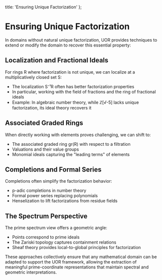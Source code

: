  title: 'Ensuring Unique Factorization'
};

# Ensuring Unique Factorization

In domains without natural unique factorization, UOR provides techniques to extend or modify the domain to recover this essential property:

## Localization and Fractional Ideals

For rings R where factorization is not unique, we can localize at a multiplicatively closed set S:

- The localization S⁻¹R often has better factorization properties
- In particular, working with the field of fractions and the ring of fractional ideals
- Example: In algebraic number theory, while ℤ[√-5] lacks unique factorization, its ideal theory recovers it

## Associated Graded Rings

When directly working with elements proves challenging, we can shift to:

- The associated graded ring gr(R) with respect to a filtration
- Valuations and their value groups
- Monomial ideals capturing the "leading terms" of elements

## Completions and Formal Series

Completions often simplify the factorization behavior:

- p-adic completions in number theory
- Formal power series replacing polynomials
- Henselization to lift factorizations from residue fields

## The Spectrum Perspective

The prime spectrum view offers a geometric angle:

- Points correspond to prime ideals
- The Zariski topology captures containment relations
- Sheaf theory provides local-to-global principles for factorization

These approaches collectively ensure that any mathematical domain can be adapted to support the UOR framework, allowing the extraction of meaningful prime-coordinate representations that maintain spectral and geometric interpretations.

